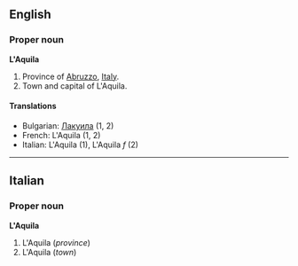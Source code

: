 ==English==
===Proper noun===
'''L'Aquila'''

#Province of [[Abruzzo]], [[Italy]].
#Town and capital of L'Aquila.

====Translations====

*Bulgarian: [[Лакуила]] (1, 2)
*French: L'Aquila (1, 2)
*Italian: L'Aquila '' '' (1), L'Aquila ''f'' (2)

----

==Italian==
===Proper noun===
'''L'Aquila'''

#L'Aquila (''province'')
#L'Aquila (''town'')